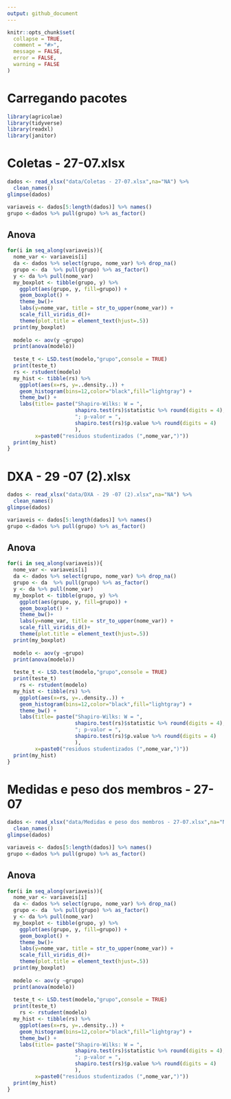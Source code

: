 ```yaml
---
output: github_document
---
```


<!-- README.md is generated from README.Rmd. Please edit that file -->

```r
knitr::opts_chunk$set(
  collapse = TRUE,
  comment = "#>",
  message = FALSE,
  error = FALSE,
  warning = FALSE
)
```
# Carregando pacotes
```r
library(agricolae)
library(tidyverse)
library(readxl)
library(janitor)
```

# Coletas - 27-07.xlsx
```r
dados <- read_xlsx("data/Coletas - 27-07.xlsx",na="NA") %>% 
  clean_names()
glimpse(dados)
```

```r
variaveis <- dados[5:length(dados)] %>% names()
grupo <-dados %>% pull(grupo) %>% as_factor()
```

## Anova

```r
for(i in seq_along(variaveis)){
  nome_var <- variaveis[i]
  da <- dados %>% select(grupo, nome_var) %>% drop_na()
  grupo <- da  %>% pull(grupo) %>% as_factor()
  y <- da %>% pull(nome_var)
  my_boxplot <- tibble(grupo, y) %>% 
    ggplot(aes(grupo, y, fill=grupo)) +
    geom_boxplot() +
    theme_bw()+
    labs(y=nome_var, title = str_to_upper(nome_var)) +
    scale_fill_viridis_d()+
    theme(plot.title = element_text(hjust=.5))
  print(my_boxplot)
  
  modelo <- aov(y ~grupo)
  print(anova(modelo))
  
  teste_t <- LSD.test(modelo,"grupo",console = TRUE)
  print(teste_t)
  rs <- rstudent(modelo)
  my_hist <- tibble(rs) %>% 
    ggplot(aes(x=rs, y=..density..)) +
    geom_histogram(bins=12,color="black",fill="lightgray") +
    theme_bw() +
    labs(title= paste("Shapiro-Wilks: W = ", 
                      shapiro.test(rs)$statistic %>% round(digits = 4),
                      "; p-valor = ",
                      shapiro.test(rs)$p.value %>% round(digits = 4)
                      ),
         x=paste0("residuos studentizados (",nome_var,")"))
  print(my_hist)
}
```


# DXA - 29 -07 (2).xlsx
```r
dados <- read_xlsx("data/DXA - 29 -07 (2).xlsx",na="NA") %>% 
  clean_names()
glimpse(dados)
```

```r
variaveis <- dados[5:length(dados)] %>% names()
grupo <-dados %>% pull(grupo) %>% as_factor()
```

## Anova

```r
for(i in seq_along(variaveis)){
  nome_var <- variaveis[i]
  da <- dados %>% select(grupo, nome_var) %>% drop_na()
  grupo <- da  %>% pull(grupo) %>% as_factor()
  y <- da %>% pull(nome_var)
  my_boxplot <- tibble(grupo, y) %>% 
    ggplot(aes(grupo, y, fill=grupo)) +
    geom_boxplot() +
    theme_bw()+
    labs(y=nome_var, title = str_to_upper(nome_var)) +
    scale_fill_viridis_d()+
    theme(plot.title = element_text(hjust=.5))
  print(my_boxplot)
  
  modelo <- aov(y ~grupo)
  print(anova(modelo))
  
  teste_t <- LSD.test(modelo,"grupo",console = TRUE)
  print(teste_t)
    rs <- rstudent(modelo)
  my_hist <- tibble(rs) %>% 
    ggplot(aes(x=rs, y=..density..)) +
    geom_histogram(bins=12,color="black",fill="lightgray") +
    theme_bw() +
    labs(title= paste("Shapiro-Wilks: W = ", 
                      shapiro.test(rs)$statistic %>% round(digits = 4),
                      "; p-valor = ",
                      shapiro.test(rs)$p.value %>% round(digits = 4)
                      ),
         x=paste0("residuos studentizados (",nome_var,")"))
  print(my_hist)
}
```


# Medidas e peso dos membros - 27-07
```r
dados <- read_xlsx("data/Medidas e peso dos membros - 27-07.xlsx",na="NA") %>% 
  clean_names()
glimpse(dados)
```

```r
variaveis <- dados[5:length(dados)] %>% names()
grupo <-dados %>% pull(grupo) %>% as_factor()
```

## Anova

```r
for(i in seq_along(variaveis)){
  nome_var <- variaveis[i]
  da <- dados %>% select(grupo, nome_var) %>% drop_na()
  grupo <- da  %>% pull(grupo) %>% as_factor()
  y <- da %>% pull(nome_var)
  my_boxplot <- tibble(grupo, y) %>% 
    ggplot(aes(grupo, y, fill=grupo)) +
    geom_boxplot() +
    theme_bw()+
    labs(y=nome_var, title = str_to_upper(nome_var)) +
    scale_fill_viridis_d()+
    theme(plot.title = element_text(hjust=.5))
  print(my_boxplot)
  
  modelo <- aov(y ~grupo)
  print(anova(modelo))
  
  teste_t <- LSD.test(modelo,"grupo",console = TRUE)
  print(teste_t)
    rs <- rstudent(modelo)
  my_hist <- tibble(rs) %>% 
    ggplot(aes(x=rs, y=..density..)) +
    geom_histogram(bins=12,color="black",fill="lightgray") +
    theme_bw() +
    labs(title= paste("Shapiro-Wilks: W = ", 
                      shapiro.test(rs)$statistic %>% round(digits = 4),
                      "; p-valor = ",
                      shapiro.test(rs)$p.value %>% round(digits = 4)
                      ),
         x=paste0("residuos studentizados (",nome_var,")"))
  print(my_hist)
}
```
